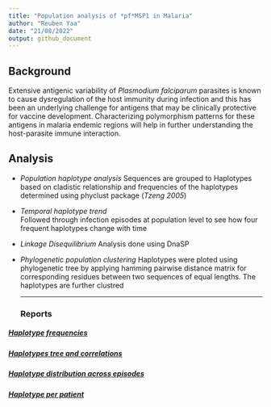 ```yaml
---
title: "Population analysis of *pf*MSP1 in Malaria"
author: "Reuben Yaa"
date: "21/08/2022"
output: github_document
---
```

## Background
  
Extensive antigenic variability of *Plasmodium falciparum* parasites is known to cause dysregulation of the host immunity during infection and this has been an underlying challenge for antigens that may be clinically protective for vaccine development.  Characterizing polymorphism patterns for these antigens in malaria endemic regions will help in further understanding the host-parasite immune interaction. 

## Analysis
- *Population haplotype analysis*
Sequences are grouped to Haplotypes based on cladistic relationship and frequencies of the haplotypes determined using phyclust package (*Tzeng 2005*)

- *Temporal haplotype trend*  
Followed through infection episodes at population level to see how four frequent haplotypes change with time

- *Linkage Disequilibrium*
Analysis done using DnaSP

- *Phylogenetic population clustering* 
  Haplotypes were ploted using phylogenetic tree by applying hamming pairwise distance matrix for corresponding residues between two sequences of equal lengths. The haplotypes are further clustred 
<hr>
### Reports

##### [Haplotype frequencies](https://mangiruben.github.io/pfMSP1-Malaria/code/haplo_freq)
##### [Haplotypes tree and correlations](https://mangiruben.github.io/pfMSP1-Malaria/code/haplo_tree_cor)
#####  [Haplotype distribution across episodes](https://mangiruben.github.io/pfMSP1-Malaria/code/hap_distribution)
#####  [Haplotype per patient ](https://mangiruben.github.io/pfMSP1-Malaria/code/haplotype-per-patient)
